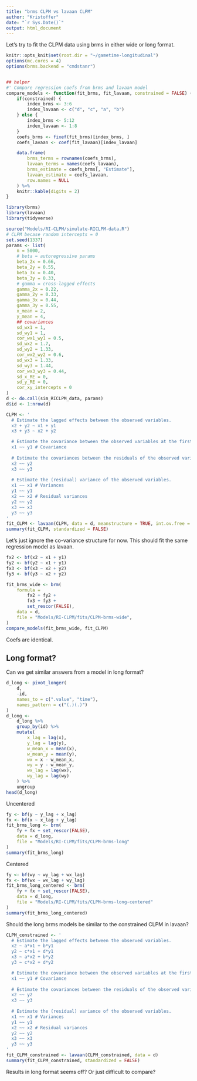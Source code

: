 ```yaml
---
title: "brms CLPM vs lavaan CLPM"
author: "Kristoffer"
date: "`r Sys.Date()`"
output: html_document
---
```


Let's try to fit the CLPM data using brms in either wide or long format.

```r
knitr::opts_knit$set(root.dir = "~/gametime-longitudinal")
options(mc.cores = 4)
options(brms.backend = "cmdstanr")


## helper
#' Compare regression coefs from brms and lavaan model
compare_models <- function(fit_brms, fit_lavaan, constrained = FALSE) {
    if(constrained) {
        index_brms <- 3:6
        index_lavaan <- c("d", "c", "a", "b")
    } else {
        index_brms <- 5:12
        index_lavaan <- 1:8
    }
    coefs_brms <- fixef(fit_brms)[index_brms, ]
    coefs_lavaan <- coef(fit_lavaan)[index_lavaan]

    data.frame(
        brms_terms = rownames(coefs_brms), 
        lavaan_terms = names(coefs_lavaan),
        brms_estimate = coefs_brms[, "Estimate"],
        lavaan_estimate = coefs_lavaan,
        row.names = NULL
    ) %>%
    knitr::kable(digits = 2)
}
```

```r
library(brms)
library(lavaan)
library(tidyverse)
```

```r
source("Models/RI-CLPM/simulate-RICLPM-data.R")
# CLPM becase random intercepts = 0
set.seed(1337)
params <- list(
    n = 5000,
    # beta = autoregressive params
    beta_2x = 0.66,
    beta_2y = 0.55,
    beta_3x = 0.40,
    beta_3y = 0.33,
    # gamma = cross-lagged effects
    gamma_2x = 0.22,
    gamma_2y = 0.33,
    gamma_3x = 0.44,
    gamma_3y = 0.55,
    x_mean = 2,
    y_mean = 4,
    ## covariances
    sd_wx1 = 1,
    sd_wy1 = 1,
    cor_wx1_wy1 = 0.5,
    sd_wx2 = 1.7,
    sd_wy2 = 1.33,
    cor_wx2_wy2 = 0.6,
    sd_wx3 = 1.33,
    sd_wy3 = 1.44,
    cor_wx3_wy3 = 0.44,
    sd_x_RE = 0,
    sd_y_RE = 0,
    cor_xy_intercepts = 0
)
d <- do.call(sim_RICLPM_data, params)
d$id <- 1:nrow(d)
```

```r
CLPM <- '
  # Estimate the lagged effects between the observed variables.
  x2 + y2 ~ x1 + y1
  x3 + y3 ~ x2 + y2

  # Estimate the covariance between the observed variables at the first wave. 
  x1 ~~ y1 # Covariance
  
  # Estimate the covariances between the residuals of the observed variables.
  x2 ~~ y2
  x3 ~~ y3
  
  # Estimate the (residual) variance of the observed variables.
  x1 ~~ x1 # Variances
  y1 ~~ y1 
  x2 ~~ x2 # Residual variances
  y2 ~~ y2 
  x3 ~~ x3 
  y3 ~~ y3 
'
fit_CLPM <- lavaan(CLPM, data = d, meanstructure = TRUE, int.ov.free = TRUE) 
summary(fit_CLPM, standardized = FALSE)
```

Let's just ignore the co-variance structure for now. This should fit the same regression model as lavaan.
```r
fx2 <- bf(x2 ~ x1 + y1)
fy2 <- bf(y2 ~ x1 + y1)
fx3 <- bf(x3 ~ x2 + y2)
fy3 <- bf(y3 ~ x2 + y2)

fit_brms_wide <- brm(
    formula =
        fx2 + fy2 +
        fx3 + fy3 +
        set_rescor(FALSE),
    data = d,
    file = "Models/RI-CLPM/fits/CLPM-brms-wide",
)
compare_models(fit_brms_wide, fit_CLPM)
```

Coefs are identical.

## Long format?
Can we get similar answers from a model in long format? 
```r
d_long <- pivot_longer(
    d,
    -id,
    names_to = c(".value", "time"),
    names_pattern = c("(.)(.)")
)
d_long <- 
    d_long %>% 
    group_by(id) %>%
    mutate(
        x_lag = lag(x),
        y_lag = lag(y),
        w_mean_x = mean(x),
        w_mean_y = mean(y),
        wx = x - w_mean_x,
        wy = y - w_mean_y,
        wx_lag = lag(wx),
        wy_lag = lag(wy)
    ) %>%
    ungroup
head(d_long)
```

Uncentered
```r
fy <- bf(y ~ y_lag + x_lag)
fx <- bf(x ~ x_lag + y_lag)
fit_brms_long <- brm(
    fy + fx + set_rescor(FALSE),
    data = d_long,
    file = "Models/RI-CLPM/fits/CLPM-brms-long"
)
summary(fit_brms_long)
```

Centered
```r
fy <- bf(wy ~ wy_lag + wx_lag)
fx <- bf(wx ~ wx_lag + wy_lag)
fit_brms_long_centered <- brm(
    fy + fx + set_rescor(FALSE),
    data = d_long,
    file = "Models/RI-CLPM/fits/CLPM-brms-long-centered"
)
summary(fit_brms_long_centered)
```

Should the long brms models be similar to the constrained CLPM in lavaan? 
```r
CLPM_constrained <- '
  # Estimate the lagged effects between the observed variables.
  x2 ~ a*x1 + b*y1 
  y2 ~ c*x1 + d*y1
  x3 ~ a*x2 + b*y2
  y3 ~ c*x2 + d*y2

  # Estimate the covariance between the observed variables at the first wave. 
  x1 ~~ y1 # Covariance
  
  # Estimate the covariances between the residuals of the observed variables.
  x2 ~~ y2
  x3 ~~ y3
  
  # Estimate the (residual) variance of the observed variables.
  x1 ~~ x1 # Variances
  y1 ~~ y1 
  x2 ~~ x2 # Residual variances
  y2 ~~ y2 
  x3 ~~ x3 
  y3 ~~ y3 
'
fit_CLPM_constrained <- lavaan(CLPM_constrained, data = d) 
summary(fit_CLPM_constrained, standardized = FALSE)
```

Results in long format seems off? Or just difficult to compare? 